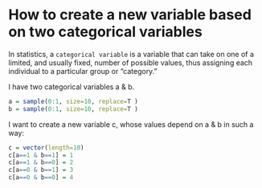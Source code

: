 How to create a new variable based on two categorical variables
====

In statistics, a `categorical variable` is a variable that can take on one of a limited, and usually fixed, number of possible values, thus assigning each individual to a particular group or "category."


I have two categorical variables a & b.

```r
a = sample(0:1, size=10, replace=T )
b = sample(0:1, size=10, replace=T )
```

I want to create a new variable c, whose values depend on a & b in such a way:

```r
c = vector(length=10)
c[a==1 & b==1] = 1
c[a==1 & b==0] = 2
c[a==0 & b==1] = 3
c[a==0 & b==0] = 4
```

